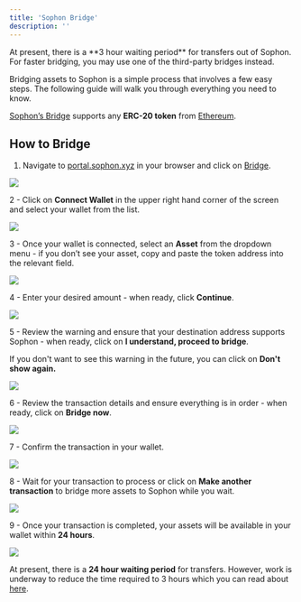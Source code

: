 ```yaml
---
title: 'Sophon Bridge'
description: ''
---
```


<Warning>
At present, there is a **3 hour waiting period** for transfers out of Sophon. 
For faster bridging, you may use one of the third-party bridges instead.
</Warning>


Bridging assets to Sophon is a simple process that involves a few easy steps. The following guide will walk you through everything you need to know.

<Tip>[Sophon’s Bridge](https://portal.sophon.xyz/bridge/) supports any **ERC-20 token** from [Ethereum](https://ethereum.org).</Tip>

## How to Bridge

1. Navigate to [portal.sophon.xyz](https://portal.sophon.xyz/) in your browser and click on [Bridge](https://portal.sophon.xyz/bridge/).

![](/images/bridging/sophon-bridge-1.webp)

2 - Click on **Connect Wallet** in the upper right hand corner of the screen and select your wallet from the list.

![](/images/bridging/sophon-bridge-2.webp)

3 - Once your wallet is connected, select an **Asset** from the dropdown menu - if you don’t see your asset, copy and paste the token address into the relevant field.

![](/images/bridging/sophon-bridge-3.webp)

4 - Enter your desired amount - when ready, click **Continue**.

![](/images/bridging/sophon-bridge-4.webp)

5 - Review the warning and ensure that your destination address supports Sophon - when ready, click on **I understand, proceed to bridge**.

<Tip>If you don't want to see this warning in the future, you can click on **Don't show again.**</Tip>

![](/images/bridging/sophon-bridge-5.webp)

6 - Review the transaction details and ensure everything is in order - when ready, click on **Bridge now**.

![](/images/bridging/sophon-bridge-6.webp)

7 - Confirm the transaction in your wallet.

![](/images/bridging/sophon-bridge-7.webp)

8 - Wait for your transaction to process or click on **Make another transaction** to bridge more assets to Sophon while you wait.

![](/images/bridging/sophon-bridge-8.webp)

9 - Once your transaction is completed, your assets will be available in your wallet within **24 hours**.

![](/images/bridging/sophon-bridge-9.webp)

<Warning>At present, there is a **24 hour waiting period** for transfers. However, work is underway to reduce the time required to 3 hours which you can read about [here](https://forum.zknation.io/t/zip-2-reduce-the-execution-delay-from-21-hours-to-3-hours/305).</Warning>
